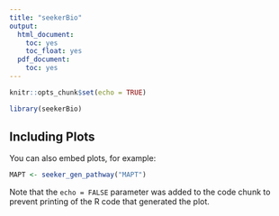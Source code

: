 ```yaml
---
title: "seekerBio"
output:
  html_document:
    toc: yes
    toc_float: yes
  pdf_document:
    toc: yes
---
```


```r
knitr::opts_chunk$set(echo = TRUE)
```



```r
library(seekerBio)
```

## Including Plots

You can also embed plots, for example:

```r
MAPT <- seeker_gen_pathway("MAPT")
```


Note that the `echo = FALSE` parameter was added to the code chunk to prevent printing of the R code that generated the plot.
